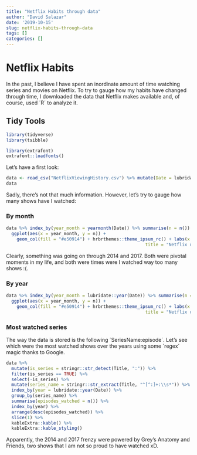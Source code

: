 ```yaml
---
title: "Netflix Habits through data"
author: "David Salazar"
date: '2019-10-15'
slug: netflix-habits-through-data
tags: []
categories: []
---
```


# Netflix Habits

In the past, I believe I have spent an inordinate amount of time watching series and movies on Netflix. To try to gauge how my habits have changed through time, I downloaded the data that Netflix makes available and, of course, used ´R´ to analyze it. 

## Tidy Tools

```r
library(tidyverse)
library(tsibble)
```


```r
library(extrafont)
extrafont::loadfonts()
```


Let's have a first look:

```r
data <- read_csv("NetflixViewingHistory.csv") %>% mutate(Date = lubridate::mdy(Date)) %>% as_tsibble(key = Title) 
data
```

Sadly, there's not that much information. However, let's try to gauge how many shows have I watched:

### By month

```r
data %>% index_by(year_month = yearmonth(Date)) %>% summarise(n = n()) %>%
  ggplot(aes(x = year_month, y = n)) +
    geom_col(fill = "#e50914") + hrbrthemes::theme_ipsum_rc() + labs(x = "Date", y = "Number of Episodes or Movies watched",
                                                     title = "Netflix usage per Month")
```

Clearly, something was going on through 2014 and 2017. Both were pivotal moments in my life, and both were times were I watched way too many shows :(.

### By year

```r
data %>% index_by(year_month = lubridate::year(Date)) %>% summarise(n = n()) %>%
  ggplot(aes(x = year_month, y = n)) +
    geom_col(fill = "#e50914") + hrbrthemes::theme_ipsum_rc() + labs(x = "Date", y = "Number of Episodes or Movies watched",
                                                     title = "Netflix usage per Year")
```

### Most watched series

The way the data is stored is the following ´SeriesName:episode´. Let's see which were the most watched shows over the years using some ´regex´ magic thanks to Google. 

```r
data %>% 
  mutate(is_series = stringr::str_detect(Title, ":")) %>% 
  filter(is_series == TRUE) %>% 
  select(-is_series) %>% 
  mutate(series_name = stringr::str_extract(Title, "^[^:]+:\\s*")) %>% 
  index_by(year = lubridate::year(Date)) %>% 
  group_by(series_name) %>% 
  summarise(episodes_watched = n()) %>% 
  index_by(year) %>% 
  arrange(desc(episodes_watched)) %>% 
  slice(1) %>% 
  kableExtra::kable() %>% 
  kableExtra::kable_styling()

```

Apparently, the 2014 and 2017 frenzy were powered by Grey's Anatomy and Friends, two shows that I am not so proud to have watched xD. 


